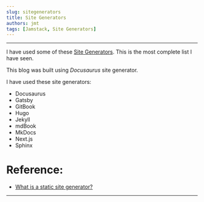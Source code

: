 ```yaml
---
slug: sitegenerators
title: Site Generators
authors: jmt
tags: [Jamstack, Site Generators]
---
```


---

I have used some of these [Site Generators](https://jamstack.org/generators/). This is the most complete list I have seen.

This blog was built using *Docusaurus* site generator.

I have used these site generators:

- Docusaurus
- Gatsby
- GitBook
- Hugo
- Jekyll
- mdBook
- MkDocs
- Next.js
- Sphinx

# Reference:

- [What is a static site generator?](https://www.cloudflare.com/learning/performance/static-site-generator/)
---
